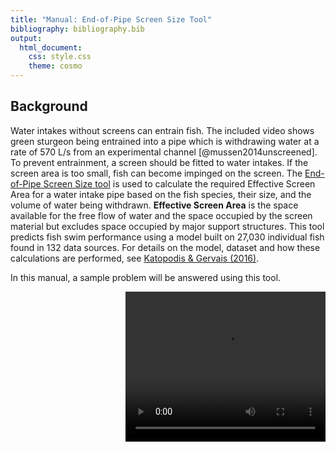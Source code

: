 ```yaml
---
title: "Manual: End-of-Pipe Screen Size Tool"
bibliography: bibliography.bib
output: 
  html_document:
    css: style.css
    theme: cosmo
---
```


<!-- Google Analytics Script -->
<script>
  (function(i,s,o,g,r,a,m){i['GoogleAnalyticsObject']=r;i[r]=i[r]||function(){
  (i[r].q=i[r].q||[]).push(arguments)},i[r].l=1*new Date();a=s.createElement(o),
  m=s.getElementsByTagName(o)[0];a.async=1;a.src=g;m.parentNode.insertBefore(a,m)
  })(window,document,'script','https://www.google-analytics.com/analytics.js','ga');

  ga('create', 'UA-88888600-1', 'auto');
  ga('send', 'pageview');

</script>

## Background

Water intakes without screens can entrain fish. The included video shows green sturgeon being entrained into a pipe which is withdrawing water at a rate of 570 L/s from an experimental channel [@mussen2014unscreened]. To prevent entrainment, a screen should be fitted to water intakes. If the screen area is too small, fish can become impinged on the screen. The [End-of-Pipe Screen Size tool](https://fishprotectiontools.ca/endofpipe-tool.html) is used to calculate the required Effective Screen Area for a water intake pipe based on the fish species, their size, and the volume of water being withdrawn. <b>Effective Screen Area</b> is the space available for the free flow of water and the space occupied by the screen material but excludes space occupied by major support structures. This tool predicts fish swim performance using a model built on 27,030 individual fish found in 132 data sources. For details on the model, dataset and how these calculations are performed, see [Katopodis &amp; Gervais (2016)](http://www.dfo-mpo.gc.ca/csas-sccs/Publications/ResDocs-DocRech/2016/2016_002-eng.html). 



In this manual, a sample problem will be answered using this tool.


<video controls="controls" width = "320" height = "240"
  name = "Video Name" src = EntrainedSturgeon.mp4
  style="float:right;margin-left:10px"frameborder="0">
  
## Sample question

A proponent wishes to withdraw water at a rate of 100 L/s from a nearby pond. The pond supports populations of smallmouth bass, yellow perch, and northern pike. The intake is proposed to be cylindrical with the ends solid and #60 wedge wire screen around the cylinder. What size should the intake screen be?

### Steps

A.  Determine the required effective screen area
B.  Determine the dimensions of the screen

#### A. Determining effective screen area

Complete these steps using the [End-of-Pipe Screen Size tool](https://fishprotectiontools.ca/endofpipe-tool.html)

1.	In the “Select fish by:” dropdown, choose “Group”.
2.	Below “Select groups:”, check the “Catfish & Sunfish”, "Pike" and “Salmon & Walleye” boxes.
3.	Enter "100" in the "Intake flow rate (L/s):" box. 

Once these steps are completed, the tool will indicate an Effective Screen Area of 1.82 m^2^ is required. The tool should look like this:

<iframe id="nestedIFrame" src="https://fishprotectiontools.ca/endofpipe/?_inputs_&CatfishSunfish=true&Eel=false&EoP_CName=%22Brook%20trout%22&EoP_flowrate=100&EoP_l=25&EoP_Selecter=%220%22&EoP_SName=%22Salvelinus%20fontinalis%22&EoP_time=10&Herring=false&Pike=true&SalmonWalleye=true&Sturgeon=false" width="100%" frameBorder="0" scrolling="no"></iframe>

<!-- Load JS to automatically resize iframe depending on height of shiny app  -->
<script src="http://ajax.googleapis.com/ajax/libs/jquery/1.11.0/jquery.min.js"></script>
<script type="text/javascript" src="./JS/ie8.polyfils.min.js"></script>
<script type="text/javascript" src="./JS/iframeResizer.min.js"></script>
<script type="text/javascript">
   iFrameResize({heightCalculationMethod: "lowestElement"});
</script>

#### B. Determine dimensions of intake screen

For a cylindrical screen where the ends are solid and screening is around the cylinder, the following formula applies:

$$Area = \pi DL$$
The unknown dimensions are diameter (D) and length (L). These dimensions are determined by choosing a value for one and solving the equation for the other. If the diameter is 0.60 m, then the length follows as:

$$
\begin{aligned}
  1.82\text{ m}^2 &= \pi (0.60 \text{ m})L \\
  1.82\text{ m}^2 &= (1.89\text{ m})L \\
  L &= 1.82\text{ m}^2 \div 1.89 \text{ m} \\
  L &= 0.96\text{ m}^2
\end{aligned}
$$

### Solution

A regularly cleaned 0.60 m diameter, 0.96 m long cylindrical screen would meet the design requirements. It should be noted that the dimensions given are representative of the screening area only; they do not include any screen that may be blocked by framing, etc.

## Advanced options

Clicking the "Show advanced options"" check box allows for much more control than previously possible through the [1995 guideline](http://www.dfo-mpo.gc.ca/Library/223669.pdf), including the ability to change the amount of time required for a fish to escape the face of a screen, the ability to decrease the proportion of fish protected below 97.5%, and the ability to increase the length of fish near the water intake. In most scenarios, these values should not be changed from their default values.

## Additional information

Below the chart, a line of text displays the design approach velocity in m/s. This information may be useful when using the end-of-pipe screen size calculator in conjunction with provincial regulations or to verify the screen is working properly once installed. 

The end-of-pipe screen size tool can be used to calculate the effective screen area needed to prevent most entrainment and impingement with no information other than the intake flow rate. To do this, ensure all groups are selected and the mode is set to "basic". Enter the intake flow and the effective screen area will prevent nearly all fish larger than 25 mm from being entrained or impinged at that water intake. It is important to remember that these screens do little to protect plankton, such as early life-stage fish, from becoming entrained or impinged. 

### References